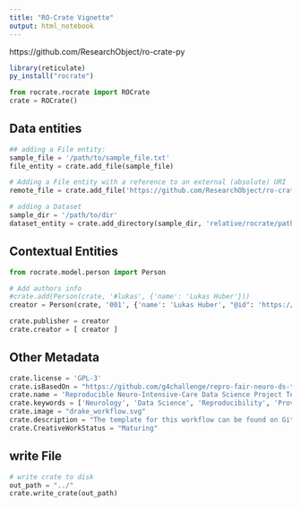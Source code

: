 ```yaml
---
title: "RO-Crate Vignette"
output: html_notebook
---
```


https://github.com/ResearchObject/ro-crate-py

```r
library(reticulate)
py_install("rocrate")
```

```python
from rocrate.rocrate import ROCrate
crate = ROCrate() 

```


## Data entities
```python
## adding a File entity:
sample_file = '/path/to/sample_file.txt'
file_entity = crate.add_file(sample_file)

# Adding a File entity with a reference to an external (absolute) URI
remote_file = crate.add_file('https://github.com/ResearchObject/ro-crate-py/blob/master/test/test-data/test_galaxy_wf.ga', fetch_remote = False)

# adding a Dataset
sample_dir = '/path/to/dir'
dataset_entity = crate.add_directory(sample_dir, 'relative/rocrate/path')
```

## Contextual Entities

```python
from rocrate.model.person import Person

# Add authors info
#crate.add(Person(crate, '#lukas', {'name': 'Lukas Huber'}))
creator = Person(crate, '001', {'name': 'Lukas Huber', "@id": 'https://orcid.org/0000-0001-5443-0290'})

crate.publisher = creator
crate.creator = [ creator ]
```

## Other Metadata

```python
crate.license = 'GPL-3'
crate.isBasedOn = "https://github.com/g4challenge/repro-fair-neuro-ds-template"
crate.name = 'Reproducible Neuro-Intensive-Care Data Science Project Template'
crate.keywords = ['Neurology', 'Data Science', 'Reproducibility', 'Provenance', 'Traceability']
crate.image = "drake_workflow.svg"
crate.description = "The template for this workflow can be found on Githbu and binder"
crate.CreativeWorkStatus = "Maturing"
```

## write File

```python
# write crate to disk
out_path = "../"
crate.write_crate(out_path)
```

